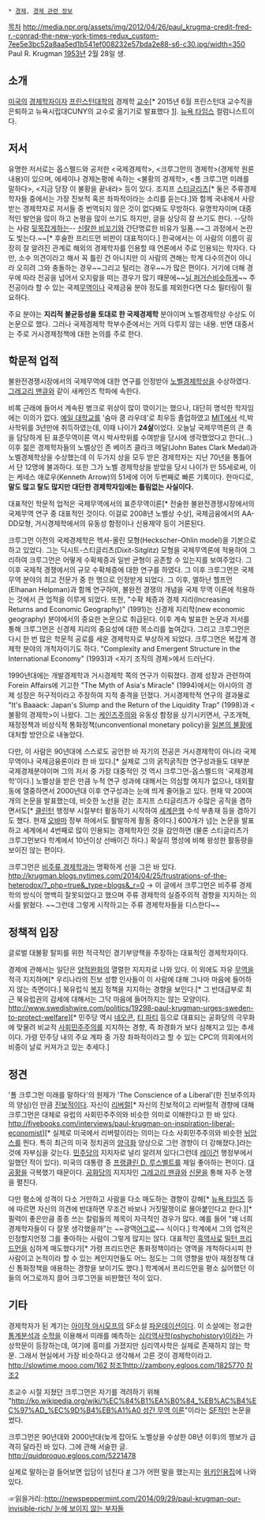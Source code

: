  * [[경제]], [[경제 관련 정보]]

[[목차]]
http://media.npr.org/assets/img/2012/04/26/paul_krugma-credit-fred-r.-conrad-the-new-york-times-redux_custom-7ee5e3bc52a8aa5ed1b541ef008232e57bda2e88-s6-c30.jpg/width=350
Paul R. Krugman
[[1953년]] 2월 28일 생.

== 소개 ==
[[미국]]의 [[경제학]]자이자 [[프린스턴]]대학의 경제학 [[교수]][* 2015년 6월 프린스턴대 교수직을 은퇴하고 뉴욕시립대CUNY의 교수로 옮기기로 발표했다 [http://krugman.blogs.nytimes.com/2014/02/28/changes-personalprofessional/]]. [[뉴욕 타임스]] 컬럼니스트이다.

== 저서 ==
유명한 저서로는 옵스펠드와 공저한 <국제경제학>, <크루그먼의 경제학>(경제학 원론 내용)이 있으며, 에세이나 경제논평에 속하는 <불황의 경제학>, <폴 크루그먼 미래를 말하다>, <지금 당장 이 불황을 끝내라> 등이 있다. 조지프 [[스티글리츠]][* 둘은 주류경제학자들 중에서는 가장 진보적 혹은 좌파적이라는 소리를 듣는다.]와 함께 국내에서 사랑받는 경제학자로 저서들 중 번역되지 않은 것이 없다봐도 무방하다. 유명학자이며 대중적인 발언을 많이 하고 논평을 많이 쓰기도 하지만, 글을 상당히 잘 쓰기도 한다. --당하는 사람 [[뒷목잡기|뒷목잡게]]하는-- [[풍자|신랄한 비꼬기]]와 간단명료한 비유가 일품.~~그 과정에서 논란도 빚는다.~~[* 후술한 프리드먼 비판이 대표적이다.] 
한국에서는 이 사람의 이름이 굉장히 잘 알려진 관계로 해외의 경제학자를 인용할 때 언론에서 주로 인용되는 학자다. 다만, 소수 의견이라고 해서 꼭 틀린 건 아니지만 이 사람의 견해는 학계 다수의견이 아니라 오히려 그와 충돌하는 경우~~그리고 털리는 경우~~가 많은 편이다. 거기에 더해 경우에 따라 전공을 넘어서 오지랖을 떠는 경우가 많기 때문에~~[[닐 퍼거슨]]비슷하게~~ 주 전공이라 할 수 있는 국제[[무역]]이나 국제금융 분야 정도를 제외한다면 다소 필터링이 필요하다. 

주요 분야는 '''지리적 불균등성을 토대로 한 국제경제학''' 분야이며 노벨경제학상 수상도 이 논문으로 했다. 그러나 국제경제학 학부수준에서는 거의 다루지 않는 내용.  반면 대중서는 주로 거시경제정책에 대한 논의를 주로 한다. 

== 학문적 업적 ==
불완전경쟁시장에서의 국제무역에 대한 연구를 인정받아 [[노벨경제학상]]을 수상하였다. [[그레고리 맨큐]]와 같이 새케인즈 학파에 속한다.

비록 근래에 들어서 계속된 병크로 위상이 많이 깎이기는 했으나, 대단히 명석한 학자임에는 이의가 없다. [[예일 대학교]]를 '숨마 쿰 라우데'로 최우등 졸업하였고 [[MIT]]에서 석,박사학위를 3년만에 취득하였는데, 이때 나이가 '''24살'''이었다. 오늘날 국제무역론의 큰 축을 담당하게 된 표준무역이론 역시 박사학위를 수여받을 당시에 생각했었다고 한다(...) 이후 젊은 경제학자들의 노벨상인 존 베이츠 클라크 메달(John Bates Clark Medal)과 노벨경제학상을 수상했는데 이 두가지 상을 모두 받은 경제학자는 지난 70년을 통틀어서 단 12명에 불과하다. 또한 그가 노벨 경제학상을 받았을 당시 나이가 만 55세로써, 이는 케네스 애로우(Kenneth Arrow)의 51세에 이어 두번째로 빠른 기록이다. 한마디로, '''말도 많고 탈도 많지만 대단한 경제학자임에는 틀림없는 사실이다.'''

대표적인 학문적 업적은 국제무역에서의 표준무역이론[* 전술한 불완전경쟁시장에서의 국제무역 연구 중 대표적인 것이다. 이걸로 2008년 노벨상 수상], 국제금융에서의 AA-DD모형, 거시경제학에서의 유동성 함정이나 신용제약 등이 거론된다.

크루그먼 이전의 국제경제학은 헥셔-올린 모형(Heckscher–Ohlin model)을 기본으로 하고 있었다. 그는 딕시트-스티글리츠(Dixit-Sitglitz) 모형을 국제무역론에 적용하여 그리하여 크루그먼은 어떻게 수확체증과 일반 균형이 공존할 수 있는지를 보여주었다. 그 이후 국제적 경쟁에서의 규모 수확체증에 대한 연구를 하였다. 그 이후 크루그먼은 국제무역 분야의 최고 전문가 중 한 명으로 인정받게 되었다. 그 이후, 엘하난 헬프먼(Elhanan Helpman)과 함께 연구하여, 불완전 경쟁의 개념을 국제 무역 이론에 적용하는 것에서 큰 업적을 이루게 되었다. 또한, "수확 체증과 경제 지리(Increasing Returns and Economic Geography)" (1991)는 신경제 지리학(new economic geography) 분야에서의 중요한 논문으로 취급된다. 이후 계속 발표한 논문과 저서를 통해 크루그먼은 신경제 지리의 중요성에 대한 목소리를 높여갔다. 그리고 크루그먼은 다시 한 번 많은 학문적 공로를 세운 경제학자로 부상하게 되었다. 크루그먼은 복잡계 경제학 분야의 개척자이기도 하다. "Complexity and Emergent Structure in the International Economy" (1993)과 <자기 조직의 경제>에서 드러난다. 

1990년대에는 개발경제학과 거시경제학 쪽의 연구가 이뤄졌다. 경제 성장과 관련하여 Forein Affairs에 기고한 "The Myth of Asia's Miracle" (1994)에서는 아시아의 경제 성장은 허구적이라고 주장하여 지적 충격을 던졌다. 거시경제학적 연구의 결과물로 "It's Baaack: Japan's Slump and the Return of the Liquidity Trap" (1998)과 <불황의 경제학>이 나왔다. 그는 [[케인즈]]주의와 유동성 함정을 상기시키면서, 구조개혁, 재정정책과 비상식적 통화정책(unconventional monetary policy)을 [[잃어버린 10년/일본|일본의 불황]]에 대처할 방안으로 내놓았다.

다만, 이 사람은 90년대에 스스로도 공언한 바 자기의 전공은 거시경제학이 아니라 국제무역이나 국제금융론이라 한 바 있다.[* 실제로 그의 굵직굵직한 연구성과들도 대부분 국제경제분야이며 그의 저서 중 가장 대중적인 것 역시 크루그먼-옵스펠드의 '국제경제학'이다.] 노벨상을 받은 만큼 누적 연구 성과에 대해서는 의심할 여지가 없으나, 대외활동에 열중하면서 2000년대 이후 연구성과는 눈에 띄게 줄어들고 있다. 현재 약 200여개의 논문을 발표했는데, 비슷한 노선을 걷는 조지프 스티글리츠가 수많은 공직을 겸하면서도[* [[클린턴]] 행정부 시절부터 활동하기 시작하여 [[세계은행]] 수석 부총재 등을 겸하기도 했다. 현재 [[오바마]] 정부 하에서도 활발하게 활동 중이다.] 600개가 넘는 논문을 발표하고 세계에서 4번째로 많이 인용되는 경제학자인 것을 감안하면 (물론 스티글리츠가 크루그먼보다 학계에서 10년이상 선배이긴 하다.) 확실히 명성에 비해 왕성한 활동량을 보이진 않는 편이다. 

크루그먼은  [[비주류 경제학]]과는 명확하게 선을 그은 바 있다.
http://krugman.blogs.nytimes.com/2014/04/25/frustrations-of-the-heterodox/?_php=true&_type=blogs&_r=0 -> 이 글에서 크루그먼은 비주류 경제학의 방식이 명백히 잘못되었다고 했으며 주류 경제학의 실증주의적 경향을 지지하는 의사를 밝혔다. ~~그런데 그렇게 시작하고는 주류 경제학자들을 디스한다~~

== 정책적 입장 ==
글로벌 대불황 탈피를 위한 적극적인 경기부양책을 주장하는 대표적인 경제학자이다. 

경제에 관해서는 일단은 [[양적완화]]의 열렬한 지지자로 나와 있다. 이 외에도 자유 [[무역]]을 적극 지지하며[* 우리나라의 진보 성향 인사들이 이 사람에 대해 그나마 마음에 들어하지 않는 측면이다.] 북유럽식 [[복지]] 정책을 지지하는 경향을 보인다.[* 그 반대급부로 최근 북유럽권의 감세에 대해서는 그닥 마음에 들어하지는 않는 모양이다. http://www.swedishwire.com/politics/19298-paul-krugman-urges-sweden-to-protect-welfare][* 민주당 역시 [[네오콘]], [[티 파티]] 등으로 대표되는 공화당의 극우화에 맞물려 비교적 [[사회민주주의]]를 지지하는 경향, 즉 좌경화가 보다 심해지고 있는 추세이다. 가령 민주당 내의 주요 계파 중 가장 좌파적이라고 할 수 있는 CPC의 의회에서의 비중이 날로 커져가고 있는 추세다.]

== 정견 ==
'폴 크루그먼 미래를 말하다'의 원제가 'The Conscience of a Liberal'(한 진보주의자의 양심)인 만큼 [[진보]]적이다. 자신이 [[리버럴]][* 자신의 진보적이고 리버럴적 경향에 대해 크루그먼은 대체로 유럽의 사회민주주의와 비슷한 의미로 이해한다고 한 바 있다. http://fivebooks.com/interviews/paul-krugman-on-inspiration-liberal-economist][* 실제로 미국에서 리버럴이라는 의미는 다소 사회민주주의와 비슷한 [[뉘앙스]]를 띈다. 특히 최근의 미국 정치권의 [[양극화]] 양상으로 그런 경향이 더 강해졌다.]라는 것에 자부심을 갖는다. [[민주당(미국)|민주당]]의 지지자로 널리 알려져 있다(그런데 [[레이건]] 행정부에서 일했던 적이 있다). 미국의 대통령 중 [[프랭클린 D. 루스벨트]]를 제일 좋아하는 편이다. [[대공황]]을 극복했기 때문이다. [[공화당(미국)|공화당]]의 지지자인 [[그레고리 맨큐]]와 [[신문]]을 통해 자주 논쟁을 펼친다.

다만 평소에 성격이 다소 거만하고 사람을 다소 매도하는 경향이 강해[* [[뉴욕 타임즈]] 등에 따르면 자신의 의견에 반대하면 무조건 바보나 거짓말쟁이로 몰아붙인다고 한다.][* 필력이 좋은만큼 종종 쓰는 칼럼들의 제목이 자극적인 경우가 많다. 예를 들어 "왜 너희 경제학자들이 다 잘못 생각했을까"는 ~~광역[[어그로]]~~ 식이다.] 학계에서 그의 업적은 인정할지언정 그를 좋아하는 사람이 그렇게 많지는 않다. 대표적인 [[흑역사]]로 [[밀턴 프리드먼]]을 심하게 매도했다가[* 가령 프리드먼은 통화정책이라는 영역을 개척하다시피 한 사람이고 논적이라 할 수 있는 케인지언들도 어느 정도는 그의 영향을 받아 재정정책 대신 통화정책을 애용하는 경향을 보이기도 했다.] 학계에서 프리드먼을 평소 싫어했던 이들의 어그로까지 끌어 크루그먼을 비판했던 적이 있다. 

== 기타 ==
경제학자가 된 계기는 [[아이작 아시모프]]의 SF소설 [[파운데이션]]이다. 이 소설에는 정교한 [[통계]]분석과 [[수학]]을 이용해서 미래를 예측하는 [[심리역사학|심리역사학(pshychohistory)]]이라는 가상학문이 등장하는데, 여기에 흥미를 가졌지만 심리역사학은 실제로 존재하지 않는 학문. 그래서 현실에서 가장 비슷하다고 생각해서 고른 것이 경제학이라고. [[http://slowtime.mooo.com/162 참조1]][[http://zambony.egloos.com/1825770 참조2]]

조교수 시절 지쳤던 크루그먼은 자기를 격려하기 위해 "[[http://ko.wikipedia.org/wiki/%EC%84%B1%EA%B0%84_%EB%AC%B4%EC%97%AD_%EC%9D%B4%EB%A1%A0 성간 무역 이론]]"이라는 [[SF]]적인 논문을 썼다.

크루그먼은 90년대와 2000년대(늦게 잡아도 노벨상을 수상한 08년 이후)의 행보가 급격히 달라진 바 있다. 그에 관해 서술한 글. http://quidproquo.egloos.com/5221478 

실제로 말하는걸 들어보면 입담이 넘친다 [http://blog.naver.com/theilian/140057523037 #] 그가 어떤 말을 했는지는 [http://ko.wikiquote.org/wiki/폴_크루그먼 위키인용집]에 나와 있다.

☞읽을거리::[[http://newspeppermint.com/2014/09/29/paul-krugman-our-invisible-rich/ 눈에 보이지 않는 부자들]]
